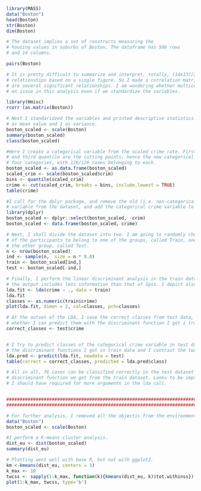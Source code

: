```{r}



library(MASS)
data("Boston")
head(Boston)
str(Boston)
dim(Boston)

# The dataset implies a set of constructs measuring the
# housing values in suburbs of Boston. The dataframe has 506 rows
# and 14 columns.

pairs(Boston)

# It is pretty difficult to summarize and interpret, totally, (14x13)/2, i.e. 91 bivariate
# relationships based on a single figure. So I made a correlation matrix. It appeared that there
# are several significant relationships. I am wondering whether multicollinearity might not be
# an issue in this analysis even if we standardize the variables.

library(Hmisc)
rcorr (as.matrix(Boston))

# Next I standaridzed the variables and printed descriptive statistics. All variables had 0
# as mean value and 1 as variance.
boston_scaled <- scale(Boston)
summary(boston_scaled)
class(boston_scaled)

#Here I create a categorical variable from the scaled crime rate. First quantile, median,
# and third quantile are the cutting points; hence the new categorical crime variable has
# four categories, with 126/126 cases belonging to each.
boston_scaled <- as.data.frame(boston_scaled)
scaled_crim <- scale(boston_scaled$crim)
bins <- quantile(scaled_crim)
crime <- cut(scaled_crim, breaks = bins, include.lowest = TRUE)
table(crime)

#I call for the dplyr package, and remove the old (i.e. non-categorical) crime
# variable from the dataset, and add the categorical crime variable to the dataset.
library(dplyr)
boston_scaled <- dplyr::select(boston_scaled, -crim)
boston_scaled <- data.frame(boston_scaled, crime)

# Next, I shall divide the dataset into two. I am going to randomly choose 80%
# of the participants to belong to one of the groups, called Train, and 20% to belong
# the other group, called Test. 
n <- nrow(boston_scaled)
ind <- sample(n,  size = n * 0.8)
train <- boston_scaled[ind,]
test <- boston_scaled[-ind,]

# Finally, I perform the linear discriminant analysis in the train data set. To my mind,
# the output includes less information than that of Spss. I depict also the three functions.
lda.fit <- lda(crime ~ ., data = train)
lda.fit
classes <- as.numeric(train$crime)
plot(lda.fit, dimen = 2, col=classes, pch=classes)

# At the outset of the LDA, I save the correct classes from test data, so that I can later test
# whether I can predict them with the discriminant function I got i train data.
correct_classes <- test$crime


# I try to predict classes of the categorical crime variable in test data by the means of
# the discriminant functions I got in train data and I contrast the two in a crosstab.
lda.pred <- predict(lda.fit, newdata = test)
table(correct = correct_classes, predicted = lda.pred$class)

# All in all, 76 cases can be classified correctly in the test dataset by the mean of the
# discriminant function we got from the train dataset. Looks to be impressive, but I guess
# I should have required for more arguments in the lda call.


###########################################################################################
###########################################################################################

# For further analysis, I removed all the objectis from the environment
data("Boston")
boston_scaled <- scale(Boston)

#I perform a K-means cluster analysis.
dist_eu <- dist(boston_scaled)
summary(dist_eu)

# Plotting went well with base R, but not with ggplot2.
km <-kmeans(dist_eu, centers = 3)
k_max <- 10
twcss <- sapply(1:k_max, function(k){kmeans(dist_eu, k)$tot.withinss})
plot(1:k_max, twcss, type='b')

```